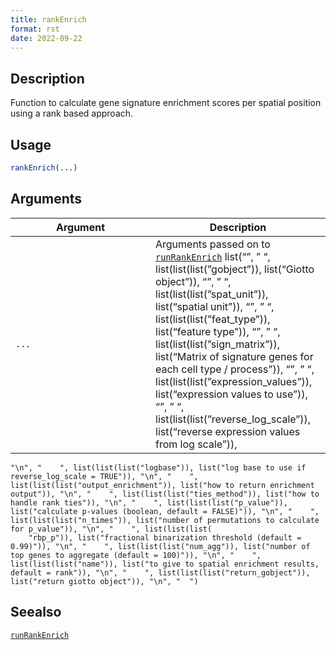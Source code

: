 ```yaml
--- 
title: rankEnrich 
format: rst 
date: 2022-09-22 
--- 
```


## Description

Function to calculate gene signature enrichment scores per spatial position using a rank based approach.


## Usage

```r
rankEnrich(...)
```


## Arguments

Argument      |Description
------------- |----------------
`...`     |      Arguments passed on to [`runRankEnrich`](#runrankenrich)   list("\n", "    ", list(list(list("gobject")), list("Giotto object")), "\n", "    ", list(list(list("spat_unit")), list("spatial unit")), "\n", "    ", list(list(list("feat_type")), list("feature type")), "\n", "    ", list(list(list("sign_matrix")), list("Matrix of signature genes for each cell type / process")), "\n", "    ", list(list(list("expression_values")), list("expression values to use")), "\n", "    ", list(list(list("reverse_log_scale")), list("reverse expression values from log scale")), 
    "\n", "    ", list(list(list("logbase")), list("log base to use if reverse_log_scale = TRUE")), "\n", "    ", list(list(list("output_enrichment")), list("how to return enrichment output")), "\n", "    ", list(list(list("ties_method")), list("how to handle rank ties")), "\n", "    ", list(list(list("p_value")), list("calculate p-values (boolean, default = FALSE)")), "\n", "    ", list(list(list("n_times")), list("number of permutations to calculate for p_value")), "\n", "    ", list(list(list(
        "rbp_p")), list("fractional binarization threshold (default = 0.99)")), "\n", "    ", list(list(list("num_agg")), list("number of top genes to aggregate (default = 100)")), "\n", "    ", list(list(list("name")), list("to give to spatial enrichment results, default = rank")), "\n", "    ", list(list(list("return_gobject")), list("return giotto object")), "\n", "  ")


## Seealso

[`runRankEnrich`](#runrankenrich)


